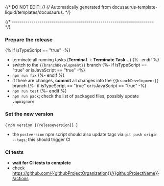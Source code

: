 {/* DO NOT EDIT! */}
{/* Automatically generated from docusaurus-template-liquid/templates/docusaurus. */}


{/* ------------------------------------------------------------------------ */}

### Prepare the release

{% if isTypeScript == "true" -%}
- terminate all running tasks (**Terminal** → **Terminate Task...**)
{%- endif %}
- switch to the `{{branchDevelopment}}` branch
{%- if isTypeScript == "true" or isJavaScript == "true" -%}
- `npm run fix`
{%- endif %}
- if there are changes, **commit** all changes into the `{{branchDevelopment}}` branch
{%- if isTypeScript == "true" or isJavaScript == "true" -%}
- `npm run test`
{%- endif %}
- `npm run pack`; check the list of packaged files, possibly
  update `.npmignore`

### Set the new version

<CodeBlock language="sh"> {
`npm version {{releaseVersion}}
`} </CodeBlock>

- the `postversion` npm script should also update tags via
  `git push origin --tags`; this should trigger CI

### CI tests

- **wait for CI tests to complete**
- check https://github.com/{{githubProjectOrganization}}/{{githubProjectName}}/actions
